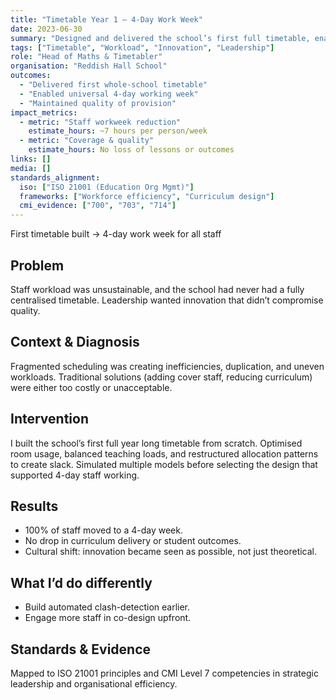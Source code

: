 ```yaml
---
title: "Timetable Year 1 – 4-Day Work Week"
date: 2023-06-30
summary: "Designed and delivered the school’s first full timetable, enabling all staff to work a 4-day week without any loss of quality."
tags: ["Timetable", "Workload", "Innovation", "Leadership"]
role: "Head of Maths & Timetabler"
organisation: "Reddish Hall School"
outcomes:
  - "Delivered first whole-school timetable"
  - "Enabled universal 4-day working week"
  - "Maintained quality of provision"
impact_metrics:
  - metric: "Staff workweek reduction"
    estimate_hours: ~7 hours per person/week
  - metric: "Coverage & quality"
    estimate_hours: No loss of lessons or outcomes
links: []
media: []
standards_alignment:
  iso: ["ISO 21001 (Education Org Mgmt)"]
  frameworks: ["Workforce efficiency", "Curriculum design"]
  cmi_evidence: ["700", "703", "714"]
---
```



<Callout>First timetable built → 4-day work week for all staff</Callout>

## Problem
Staff workload was unsustainable, and the school had never had a fully centralised timetable. Leadership wanted innovation that didn’t compromise quality.

## Context & Diagnosis
Fragmented scheduling was creating inefficiencies, duplication, and uneven workloads. Traditional solutions (adding cover staff, reducing curriculum) were either too costly or unacceptable.

## Intervention
I built the school’s first full year long timetable from scratch. Optimised room usage, balanced teaching loads, and restructured allocation patterns to create slack. Simulated multiple models before selecting the design that supported 4-day staff working.

## Results
- 100% of staff moved to a 4-day week.  
- No drop in curriculum delivery or student outcomes.  
- Cultural shift: innovation became seen as possible, not just theoretical.  

## What I’d do differently
- Build automated clash-detection earlier.  
- Engage more staff in co-design upfront.  

## Standards & Evidence
Mapped to ISO 21001 principles and CMI Level 7 competencies in strategic leadership and organisational efficiency.

